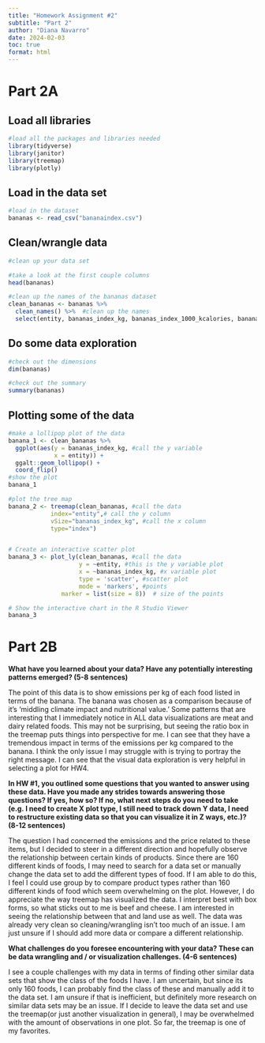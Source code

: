 ```yaml
---
title: "Homework Assignment #2"
subtitle: "Part 2"
author: "Diana Navarro"
date: 2024-02-03
toc: true
format: html
---
```

# Part 2A

## Load all libraries 

```r
#load all the packages and libraries needed 
library(tidyverse)
library(janitor)
library(treemap)
library(plotly)
```

## Load in the data set 
```r
#load in the dataset 
bananas <- read_csv("bananaindex.csv")
```

## Clean/wrangle data 

```r
#clean up your data set

#take a look at the first couple columns 
head(bananas)

#clean up the names of the bananas dataset 
clean_bananas <- bananas %>% 
  clean_names() %>%  #clean up the names 
  select(entity, bananas_index_kg, bananas_index_1000_kcalories, bananas_index_100g_protein, emissions_kg, land_use_kg) #select only certain columns 
```

## Do some data exploration 

```r
#check out the dimensions 
dim(bananas)

#check out the summary 
summary(bananas) 

```
## Plotting some of the data 

```r
#make a lollipop plot of the data 
banana_1 <- clean_bananas %>%  
  ggplot(aes(y = bananas_index_kg, #call the y variable 
             x = entity)) +
  ggalt::geom_lollipop() +
  coord_flip()
#show the plot 
banana_1

#plot the tree map
banana_2 <- treemap(clean_bananas, #call the data 
            index="entity",# call the y column
            vSize="bananas_index_kg", #call the x column
            type="index") 


# Create an interactive scatter plot
banana_3 <- plot_ly(clean_bananas, #call the data
                    y = ~entity, #this is the y variable plot 
                    x = ~bananas_index_kg, #x variable plot 
                    type = 'scatter', #scatter plot 
                    mode = 'markers', #points
               marker = list(size = 8))  # size of the points

# Show the interactive chart in the R Studio Viewer
banana_3
```

# Part 2B

**What have you learned about your data? Have any potentially interesting patterns emerged? (5-8 sentences)**

The point of this data is to show emissions per kg of each food listed in terms of the banana. The banana was chosen as a comparison because of it's 'middling climate impact and nutritional value.' Some patterns that are interesting that I immediately notice in ALL data visualizations are meat and dairy related foods. This may not be surprising, but seeing the ratio box in the treemap puts things into perspective for me. I can see that they have a tremendous impact in terms of the emissions per kg compared to the banana. I think the only issue I may struggle with is trying to portray the right message. I can see that the visual data exploration is very helpful in selecting a plot for HW4. 

**In HW #1, you outlined some questions that you wanted to answer using these data. Have you made any strides towards answering those questions? If yes, how so? If no, what next steps do you need to take (e.g. I need to create X plot type, I still need to track down Y data, I need to restructure existing data so that you can visualize it in Z ways, etc.)? (8-12 sentences)**

The question I had concerned the emissions and the price related to these items, but I decided to steer in a different direction and hopefully observe the relationship between certain kinds of products. Since there are 160 different kinds of foods, I may need to search for a data set or manually change the data set to add the different types of food. If I am able to do this, I feel I could use group by to compare product types rather than 160 different kinds of food which seem overwhelming on the plot. However, I do appreciate the way treemap has visualized the data. I interpret best with box forms, so what sticks out to me is beef and cheese. I am interested in seeing the relationship between that and land use as well. The data was already very clean so cleaning/wrangling isn't too much of an issue. I am just unsure if I should add more data or compare a different relationship. 

**What challenges do you foresee encountering with your data? These can be data wrangling and / or visualization challenges. (4-6 sentences)**

I see a couple challenges with my data in terms of finding other similar data sets that show the class of the foods I have. I am uncertain, but since its only 160 foods, I can probably find the class of these and manually add it to the data set. I am unsure if that is inefficient, but definitely more research on similar data sets may be an issue. If I decide to leave the data set and use the treemap(or just another visualization in general), I may be overwhelmed with the amount of observations in one plot. So far, the treemap is one of my favorites. 
